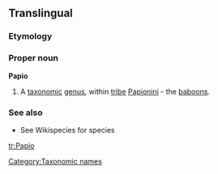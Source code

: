 ==Translingual==

===Etymology===

===Proper noun===
{{wikipedia}}
'''Papio'''
# {{zoology}} A [[taxonomic]] [[genus]], within [[tribe]] [[Papionini]] - the [[baboon]]s.
{{wikispecies}}
===See also===
*See Wikispecies for species
[[Category:Taxonomic names]]

[[tr:Papio]]